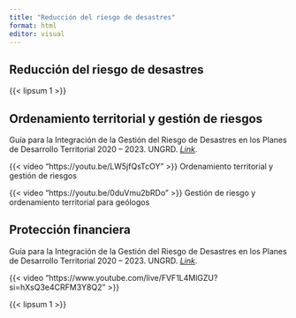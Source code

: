 ```yaml
---
title: "Reducción del riesgo de desastres"
format: html
editor: visual
---
```


## Reducción del riesgo de desastres

{{< lipsum 1 >}}

## Ordenamiento territorial y gestión de riesgos

Guía para la Integración de la Gestión del Riesgo de Desastres en los Planes de Desarrollo Territorial 2020 – 2023. UNGRD. [*Link*](http://portal.gestiondelriesgo.gov.co/Paginas/Slide_home/Guia-para-la-Integracion-de-la-GRD-en-los-PDT-2020-2023.aspx).

::: {layout-ncol="2"}
{{< video "https://youtu.be/LW5jfQsTcOY" >}} Ordenamiento territorial y gestión de riesgos

{{< video "https://youtu.be/0duVmu2bRDo" >}} Gestión de riesgo y ordenamiento territorial para geólogos
:::

## Protección financiera

Guía para la Integración de la Gestión del Riesgo de Desastres en los Planes de Desarrollo Territorial 2020 – 2023. UNGRD. [*Link*](http://portal.gestiondelriesgo.gov.co/Paginas/Slide_home/Guia-para-la-Integracion-de-la-GRD-en-los-PDT-2020-2023.aspx).

::: {layout-ncol="2"}
{{< video "https://www.youtube.com/live/FVF1L4MlGZU?si=hXsQ3e4CRFM3Y8Q2" >}}
:::

{{< lipsum 1 >}}